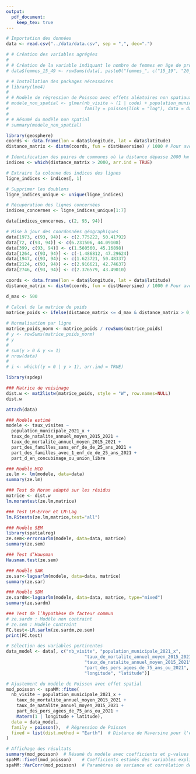 ```yaml
---
output: 
  pdf_document: 
    keep_tex: true
---
```



```r
# Importation des données
data <- read.csv("../data/data.csv", sep = ",", dec=".")
```




```r
# # Création des variables agrégées
# 
# # Création de la variable indiquant le nombre de femmes en âge de procréer 
# data$femmes_15_49 <- rowSums(data[, paste0("femmes_", c("15_19", "20_24", "25_29", "30_34", "35_39", "40_44", "45_49"))], na.rm=TRUE)
```


```r
# # Installation des packages nécessaires
# library(lme4)
# 
# # Modèle de régression de Poisson avec effets aléatoires non spatiaux
# modele_non_spatial <- glmer(nb_visite ~ (1 | code) + population_municipale_2021 + nb_de_pers_agees_de_65_ans_ou_2021 + femmes_15_49 + taille_menage_moyenne, 
#                             family = poisson(link = "log"), data = data)
# 
# # Résumé du modèle non spatial
# summary(modele_non_spatial)
```


```r
library(geosphere)
coords <- data.frame(lon = data$longitude, lat = data$latitude)
distance_matrix <- distm(coords, fun = distHaversine) / 1000 # Pour avoir les distances en Km
```

```r
# Identification des paires de communes où la distance dépasse 2000 km
indices <- which(distance_matrix > 2000, arr.ind = TRUE)

# Extraire la colonne des indices des lignes
ligne_indices <- indices[, 1]

# Supprimer les doublons
ligne_indices_unique <- unique(ligne_indices)

# Récupération des lignes concernées
indices_concernes <- ligne_indices_unique[1:7]

data[indices_concernes, c(2, 93, 94)]
```

```r
# Mise à jour des coordonnées géographiques
data[1973, c(93, 94)] <- c(2.775222, 50.41792)
data[72, c(93, 94)] <- c(6.231506, 44.09108)
data[399, c(93, 94)] <- c(1.560560, 45.16898)
data[1264, c(93, 94)] <- c(-1.486812, 47.29624)
data[1947, c(93, 94)] <- c(1.623721, 50.48337)
data[2124, c(93, 94)] <- c(2.916621, 42.74637)
data[2746, c(93, 94)] <- c(2.376579, 43.49010)
```


```r
coords <- data.frame(lon = data$longitude, lat = data$latitude)
distance_matrix <- distm(coords, fun = distHaversine) / 1000 # Pour avoir les distances en Km
```

```r
d_max <- 500

# Calcul de la matrice de poids
matrice_poids <- ifelse(distance_matrix <= d_max & distance_matrix > 0, 1 / distance_matrix, 0)
  
# Normalisation par ligne
matrice_poids_norm <- matrice_poids / rowSums(matrice_poids)
# y <- rowSums(matrice_poids_norm)
# y
# 
# sum(y > 0 & y <= 1)
# nrow(data)
# 
# i <- which((y = 0 | y > 1), arr.ind = TRUE)
```


```r
library(spdep)

### Matrice de voisinage
dist.w <- mat2listw(matrice_poids, style = "W", row.names=NULL)
dist.w
```

```r
attach(data)

### Modèle estimé
modele <- taux_visites ~
  population_municipale_2021_x +
  taux_de_natalite_annuel_moyen_2015_2021 +
  taux_de_mortalite_annuel_moyen_2015_2021 +
  part_des_familles_sans_enf_de_de_25_ans_2021 +
  part_des_familles_avec_1_enf_de_de_25_ans_2021 +
  part_d_en_concubinage_ou_union_libre

### Modèle MCO
ze.lm <- lm(modele, data=data)
summary(ze.lm)

### Test de Moran adapté sur les résidus
matrice <- dist.w
lm.morantest(ze.lm,matrice)

### Test LM-Error et LM-Lag
lm.RStests(ze.lm,matrice,test="all")

### Modèle SEM
library(spatialreg)
ze.sem<-errorsarlm(modele, data=data, matrice)
summary(ze.sem)

### Test d’Hausman
Hausman.test(ze.sem)

### Modèle SAR
ze.sar<-lagsarlm(modele, data=data, matrice)
summary(ze.sar)

### Modèle SDM
ze.sardm<-lagsarlm(modele, data=data, matrice, type="mixed")
summary(ze.sardm)

### Test de l’hypothèse de facteur commun
# ze.sardm : Modèle non contraint
# ze.sem : Modèle contraint
FC.test<-LR.sarlm(ze.sardm,ze.sem)
print(FC.test)
```

```r
# Sélection des variables pertinentes
data_model <- data[, c("nb_visite", "population_municipale_2021_x",
                              "taux_de_mortalite_annuel_moyen_2015_2021",
                              "taux_de_natalite_annuel_moyen_2015_2021",
                              "part_des_pers_agees_de_75_ans_ou_2021",
                              "longitude", "latitude")]

# Ajustement du modèle de Poisson avec effet spatial
mod_poisson <- spaMM::fitme(
  nb_visite ~ population_municipale_2021_x + 
    taux_de_mortalite_annuel_moyen_2015_2021 + 
    taux_de_natalite_annuel_moyen_2015_2021 + 
    part_des_pers_agees_de_75_ans_ou_2021 + 
    Matern(1 | longitude + latitude), 
  data = data_model, 
  family = poisson(),  # Régression de Poisson
  fixed = list(dist.method = "Earth")  # Distance de Haversine pour l'effet spatial
)

# Affichage des résultats
summary(mod_poisson)  # Résumé du modèle avec coefficients et p-values
spaMM::fixef(mod_poisson)    # Coefficients estimés des variables explicatives
spaMM::VarCorr(mod_poisson)  # Paramètres de variance et corrélation de l'effet spatial
```